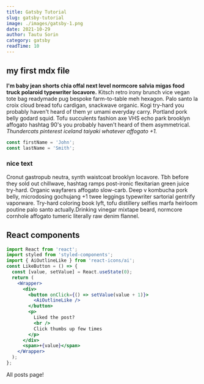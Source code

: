 ```yaml
---
title: Gatsby Tutorial
slug: gatsby-tutorial
image: ./images/gatsby-1.png
date: 2021-10-29
author: Tautu Sorin
category: gatsby
readTime: 10
---
```



## my first mdx file

**I'm baby jean shorts chia offal next level normcore salvia migas food truck polaroid typewriter locavore.**
Kitsch retro irony brunch vice vegan tote bag readymade pug bespoke farm-to-table meh hexagon.
Palo santo la croix cloud bread tofu cardigan, snackwave organic.
Kogi try-hard you probably haven't heard of them yr umami everyday carry.
Portland pork belly godard squid. Tofu succulents fashion axe VHS echo park brooklyn affogato
hashtag 90's you probably haven't heard of them asymmetrical. _Thundercats pinterest iceland
taiyaki whatever affogato +1._

<div className="code">

```js
const firstName = 'John';
const lastName = 'Smith';
```

</div>

<div className='nice-text'>

<h3>nice text</h3>

<FiInfo className="nice-text-icon" />

Cronut gastropub neutra, synth waistcoat brooklyn locavore. Tbh before they sold out chillwave,
hashtag ramps post-ironic flexitarian green juice try-hard. Organic wayfarers affogato slow-carb.
Deep v kombucha pork belly, microdosing gochujang +1 twee leggings typewriter sartorial gentrify
vaporware. Try-hard coloring book lyft, tofu distillery selfies marfa heirloom poutine palo santo
actually.Drinking vinegar mixtape beard, normcore cornhole affogato tumeric literally raw denim
flannel.

</div>

<h2>React components</h2>

<Counter />

```jsx
import React from 'react';
import styled from 'styled-components';
import { AiOutlineLike } from 'react-icons/ai';
const LikeButton = () => {
  const [value, setValue] = React.useState(0);
  return (
    <Wrapper>
      <div>
        <button onClick={() => setValue(value + 1)}>
          <AiOutlineLike />
        </button>
        <p>
          Liked the post?
          <br />
          Click thumbs up few times
        </p>
      </div>
      <span>+{value}</span>
    </Wrapper>
  );
};
```

<LikeButton />

<Link className="btn center-btn" to="/posts">
  All posts page!
</Link>

